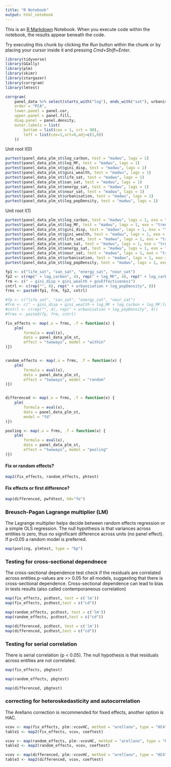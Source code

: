 ```yaml
---
title: "R Notebook"
output: html_notebook
---
```


This is an [R Markdown](http://rmarkdown.rstudio.com) Notebook. When you execute code within the notebook, the results appear beneath the code. 

Try executing this chunk by clicking the *Run* button within the chunk or by placing your cursor inside it and pressing *Cmd+Shift+Enter*. 

```r
library(tidyverse)
library(GGally)
library(plm)
library(skimr)
library(stargazer)
library(corrgram)
library(lmtest)
```

```r
corrgram(
    panel_data %>% select(starts_with("log"), ends_with("sat"), urbanisation, gini_disp, gini_wealth),
    order = "PCA", 
    lower.panel = panel.cor,
    upper.panel = panel.fill,
    diag.panel = panel.density,
    outer.labels = list(
        bottom = list(cex = 1, srt = 90),
        left = list(cex=1,srt=0,adj=c(1,0))
    ))

```


Unit root I(0)
```r
purtest(panel_data_plm_st$log_carbon, test = "madwu", lags = 1)
purtest(panel_data_plm_st$log_MF, test = "madwu", lags = 1)
purtest(panel_data_plm_st$gini_disp, test = "madwu", lags = 1)
purtest(panel_data_plm_st$gini_wealth, test = "madwu", lags = 1)
purtest(panel_data_plm_st$life_sat, test = "madwu", lags = 1)
purtest(panel_data_plm_st$san_sat, test = "madwu", lags = 1)
purtest(panel_data_plm_st$energy_sat, test = "madwu", lags = 1)
purtest(panel_data_plm_st$nour_sat, test = "madwu", lags = 1)
purtest(panel_data_plm_st$urbanisation, test = "madwu", lags = 1)
purtest(panel_data_plm_st$log_popDensity, test = "madwu", lags = 1)
```

Unit root I(1)
```r
purtest(panel_data_plm_st$log_carbon, test = "madwu", lags = 1, exo = "trend")
purtest(panel_data_plm_st$log_MF, test = "madwu", lags = 1, exo = "trend")
purtest(panel_data_plm_st$gini_disp, test = "madwu", lags = 1, exo = "trend")
purtest(panel_data_plm_st$gini_wealth, test = "madwu", lags = 1, exo = "trend")
purtest(panel_data_plm_st$life_sat, test = "madwu", lags = 1, exo = "trend")
purtest(panel_data_plm_st$san_sat, test = "madwu", lags = 1, exo = "trend")
purtest(panel_data_plm_st$energy_sat, test = "madwu", lags = 1, exo = "trend")
purtest(panel_data_plm_st$nour_sat, test = "madwu", lags = 1, exo = "trend")
purtest(panel_data_plm_st$urbanisation, test = "madwu", lags = 1, exo = "trend")
purtest(panel_data_plm_st$log_popDensity, test = "madwu", lags = 1, exo = "trend")
```

```r
fp1 <- c("life_sat", "san_sat", "energy_sat", "nour_sat")
fp2 <- c(rep(" + log_carbon", 4), rep(" + log_MF", 4), rep(" + log_carbon", 4), rep(" + log_MF", 4))
frm <- c(" ~ gini_disp + gini_wealth + govEffectiveness")
cntrl <- c(rep("", 8), rep(" + urbanisation + log_popDensity", 8))
frms <- paste0(fp1, frm, fp2, cntrl)

#fp <- c("life_sat", "san_sat", "energy_sat", "nour_sat")
#frm <- c(" ~ gini_disp + gini_wealth + log_MF + log_carbon + log_MF:log_carbon")
#cntrl <- c(rep("", 4), rep(" + urbanisation + log_popDensity", 4))
#frms <- paste0(fp, frm, cntrl)

fix_effects <- map(.x = frms, .f = function(x) {
    plm(
        formula = eval(x),
        data = panel_data_plm_st, 
        effect = "twoways", model = "within"
)})


random_effects <- map(.x = frms, .f = function(x) {
    plm(
        formula = eval(x),
        data = panel_data_plm_st, 
        effect = "twoways", model = "random"
)})


differenced <- map(.x = frms, .f = function(x) {
    plm(
        formula = eval(x),
        data = panel_data_plm_st, 
        model = "fd"
)})

pooling <- map(.x = frms, .f = function(x) {
    plm(
        formula = eval(x),
        data = panel_data_plm_st, 
        effect = "twoways", model = "pooling"
)})
```


#### Fix or random effects?

```r
map2(fix_effects, random_effects, phtest)
```


#### Fix effects or first difference?

```r
map(differenced, pwfdtest, h0="fe")
```


### Breusch-Pagan Lagrange multiplier (LM)
The Lagrange multiplier helps decide between random effects regression or a simple OLS regression. The null hypothesis is that variances across entities is zero, thus no significant difference across units (no panel effect). If p<0.05 a random model is preferred. 

```r
map(pooling, plmtest, type = "bp")
```


### Testing for cross-sectional dependnece
The cross-sectional dependence test check if the residuals are correlated across entities.p-values are >> 0.05 for all models, suggesting that there is cross-sectional dependence. Cross-sectional dependence can lead to bias in tests results (also called contemporaneous correlation)

```r
map(fix_effects, pcdtest, test = c('lm'))
map(fix_effects, pcdtest,test = c("cd"))
```
```r
map(random_effects, pcdtest, test = c('lm'))
map(random_effects, pcdtest,test = c("cd"))
```
```r
map(differenced, pcdtest, test = c('lm'))
map(differenced, pcdtest,test = c("cd"))
```


### Testing for serial correlation
There is serial correlation (p < 0.05).  The null hypothesis is that residuals across entities are not correlated.

```r
map(fix_effects, pbgtest)
```
```r
map(random_effects, pbgtest)
```
```r
map(differenced, pbgtest)
```


### correcting for heteroskedasticity and autocorrelation

The Arellano correction is recommended for fixed effects, another option is HAC. 
```r
vcov <- map(fix_effects, plm::vcovHC, method = "arellano", type = "HC4") # Arellano
table1 <- map2(fix_effects, vcov, coeftest)

vcov <- map(random_effects, plm::vcovHC, method = "arellano", type = "HC4") # Arellano
table2 <- map2(random_effects, vcov, coeftest)

vcov <- map(differenced, plm::vcovHC, method = "arellano", type = "HC4") # Arellano
table3 <- map2(differenced, vcov, coeftest)
```

